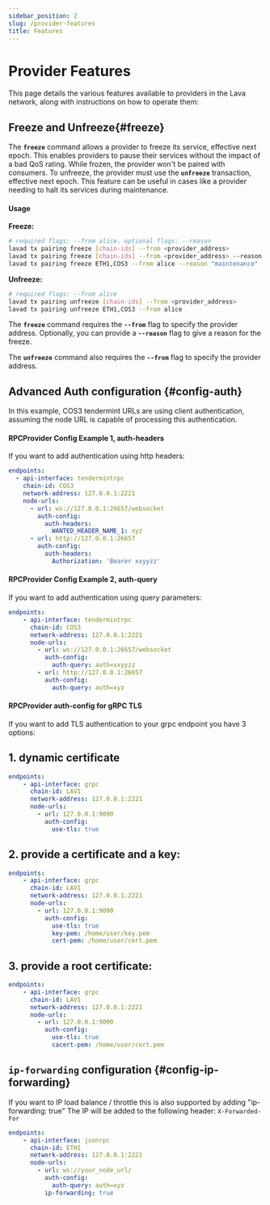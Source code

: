 ```yaml
---
sidebar_position: 2
slug: /provider-features
title: Features
---
```



# Provider Features

This page details the various features available to providers in the Lava network, along with instructions on how to operate them:
<TOCInline toc={toc} />

## Freeze and Unfreeze{#freeze}

The **`freeze`** command allows a provider to freeze its service, effective next epoch. This enables providers to pause their services without the impact of a bad QoS rating. While frozen, the provider won't be paired with consumers. To unfreeze, the provider must use the **`unfreeze`** transaction, effective next epoch. This feature can be useful in cases like a provider needing to halt its services during maintenance.

#### Usage

**Freeze:**

```bash
# required flags: --from alice. optional flags: --reason
lavad tx pairing freeze [chain-ids] --from <provider_address>
lavad tx pairing freeze [chain-ids] --from <provider_address> --reason <freeze_reason>
lavad tx pairing freeze ETH1,COS3 --from alice --reason "maintenance"
```

**Unfreeze:**

```bash
# required flags: --from alice
lavad tx pairing unfreeze [chain-ids] --from <provider_address>
lavad tx pairing unfreeze ETH1,COS3 --from alice
```

The **`freeze`** command requires the **`--from`** flag to specify the provider address. Optionally, you can provide a **`--reason`** flag to give a reason for the freeze.

The **`unfreeze`** command also requires the **`--from`** flag to specify the provider address.

## Advanced Auth configuration {#config-auth}
In this example, COS3 tendermint URLs are using client authentication, assuming the node URL is capable of processing this authentication.

#### RPCProvider Config Example 1, auth-headers

If you want to add authentication using http headers:

```yaml
endpoints:
  - api-interface: tendermintrpc
    chain-id: COS3
    network-address: 127.0.0.1:2221
    node-urls:
      - url: ws://127.0.0.1:26657/websocket
        auth-config:
          auth-headers:
            WANTED_HEADER_NAME_1: xyz
      - url: http://127.0.0.1:26657
        auth-config:
          auth-headers:
            Authorization: 'Bearer xxyyzz'
```

#### RPCProvider Config Example 2, auth-query 

If you want to add authentication using query parameters:

```yaml
endpoints:
    - api-interface: tendermintrpc
      chain-id: COS3
      network-address: 127.0.0.1:2221
      node-urls:
        - url: ws://127.0.0.1:26657/websocket
          auth-config:
            auth-query: auth=xxyyzz
        - url: http://127.0.0.1:26657
          auth-config:
            auth-query: auth=xyz
```

#### RPCProvider auth-config for gRPC TLS 

If you want to add TLS authentication to your grpc endpoint you have 3 options:

## 1. dynamic certificate

```yaml
endpoints:
    - api-interface: grpc
      chain-id: LAV1
      network-address: 127.0.0.1:2221
      node-urls:
        - url: 127.0.0.1:9090
          auth-config:
            use-tls: true 
```

## 2. provide a certificate and a key: 

```yaml
endpoints:
    - api-interface: grpc
      chain-id: LAV1
      network-address: 127.0.0.1:2221
      node-urls:
        - url: 127.0.0.1:9090
          auth-config:
            use-tls: true
            key-pem: /home/user/key.pem
            cert-pem: /home/user/cert.pem
```

## 3. provide a root certificate:

```yaml
endpoints:
    - api-interface: grpc
      chain-id: LAV1
      network-address: 127.0.0.1:2221
      node-urls:
        - url: 127.0.0.1:9090
          auth-config:
            use-tls: true
            cacert-pem: /home/user/cert.pem 
```


## `ip-forwarding` configuration {#config-ip-forwarding}

If you want to IP load balance / throttle this is also supported by adding "ip-forwarding: true" 
The IP will be added to the following header: `X-Forwarded-For`

```yaml
endpoints:
    - api-interface: jsonrpc
      chain-id: ETH1
      network-address: 127.0.0.1:2221
      node-urls: 
        - url: ws://your_node_url/
          auth-config:
            auth-query: auth=xyz
          ip-forwarding: true
```
